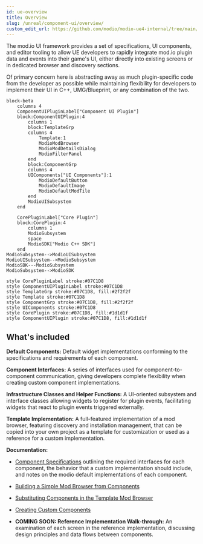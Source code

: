 ```yaml
---
id: ue-overview
title: Overview
slug: /unreal/component-ui/overview/
custom_edit_url: https://github.com/modio/modio-ue4-internal/tree/main/Plugins/ModioComponentUI/Doc/component-ui/overview.mdx
---
```



The mod.io UI framework provides a set of specifications, UI components, and editor tooling to allow UE developers to rapidly integrate mod.io plugin data and events into their game's UI, either directly into existing screens or in dedicated browser and discovery sections.

Of primary concern here is abstracting away as much plugin-specific code from the developer as possible while maintaining flexibility for developers to implement their UI in C++, UMG/Blueprint, or any combination of the two.

```mermaid
block-beta
    columns 4
    ComponentUIPluginLabel["Component UI Plugin"]
    block:ComponentUIPlugin:4
        columns 1
        block:TemplateGrp
        columns 4
            Template:1
            ModioModBrowser
            ModioModDetailsDialog
            ModioFilterPanel
        end
        block:ComponentGrp
        columns 4
        UIComponents["UI Components"]:1
            ModioDefaultButton
            ModioDefaultImage
            ModioDefaultModTile
        end
        ModioUISubsystem
    end

    CorePluginLabel["Core Plugin"]
    block:CorePlugin:4
        columns 1
        ModioSubsystem
        space
        ModioSDK["Modio C++ SDK"]
    end
ModioSubsystem-->ModioUISubsystem
ModioUISubsystem-->ModioSubsystem
ModioSDK---ModioSubsystem       
ModioSubsystem-->ModioSDK       

style CorePluginLabel stroke:#07C1D8
style ComponentUIPluginLabel stroke:#07C1D8
style TemplateGrp stroke:#07C1D8, fill:#2f2f2f
style Template stroke:#07C1D8
style ComponentGrp stroke:#07C1D8, fill:#2f2f2f
style UIComponents stroke:#07C1D8
style CorePlugin stroke:#07C1D8, fill:#1d1d1f
style ComponentUIPlugin stroke:#07C1D8, fill:#1d1d1f
```

## What's included

**Default Components:** Default widget implementations conforming to the specifications and requirements of each component.

**Component Interfaces:** A series of interfaces used for component-to-component communication, giving developers complete flexibility when creating custom component implementations.

**Infrastructure Classes and Helper Functions:** A UI-oriented subsystem and interface classes allowing widgets to register for plugin events, facilitating widgets that react to plugin events triggered externally.

**Template Implementation:** A full-featured implementation of a mod browser, featuring discovery and installation management, that can be copied into your own project as a template for customization or used as a reference for a custom implementation.

**Documentation:**

- [Component Specifications](/unreal/ui-refdocs/#ui-component-specifications) outlining the required interfaces for each component, the behavior that a custom implementation should include, and notes on the modio default implementations of each component.

- [Building a Simple Mod Browser from Components](/unreal/component-ui/building-a-screen/) 

- [Substituting Components in the Template Mod Browser](/unreal/component-ui/substitute-components/) 

- [Creating Custom Components](/unreal/component-ui/custom-components/) 

- **COMING SOON: Reference Implementation Walk-through:**
An examination of each screen in the reference implementation, discussing design principles and data flows between components.